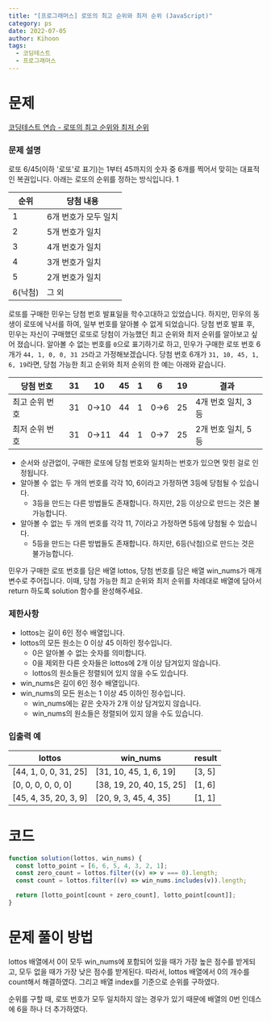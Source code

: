 ```yaml
---
title: "[프로그래머스] 로또의 최고 순위와 최저 순위 (JavaScript)"
category: ps
date: 2022-07-05
author: Kihoon
tags:
  - 코딩테스트
  - 프로그래머스
---
```


# 문제

[코딩테스트 연습 - 로또의 최고 순위와 최저 순위](https://school.programmers.co.kr/learn/courses/30/lessons/77484)

### 문제 설명

로또 6/45(이하 '로또'로 표기)는 1부터 45까지의 숫자 중 6개를 찍어서 맞히는 대표적인 복권입니다. 아래는 로또의 순위를 정하는 방식입니다. 1

| 순위    | 당첨 내용            |
| ------- | -------------------- |
| 1       | 6개 번호가 모두 일치 |
| 2       | 5개 번호가 일치      |
| 3       | 4개 번호가 일치      |
| 4       | 3개 번호가 일치      |
| 5       | 2개 번호가 일치      |
| 6(낙첨) | 그 외                |

로또를 구매한 민우는 당첨 번호 발표일을 학수고대하고 있었습니다. 하지만, 민우의 동생이 로또에 낙서를 하여, 일부 번호를 알아볼 수 없게 되었습니다. 당첨 번호 발표 후, 민우는 자신이 구매했던 로또로 당첨이 가능했던 최고 순위와 최저 순위를 알아보고 싶어 졌습니다.
알아볼 수 없는 번호를 `0`으로 표기하기로 하고, 민우가 구매한 로또 번호 6개가 `44, 1, 0, 0, 31 25`라고 가정해보겠습니다. 당첨 번호 6개가 `31, 10, 45, 1, 6, 19`라면, 당첨 가능한 최고 순위와 최저 순위의 한 예는 아래와 같습니다.

| 당첨 번호      | 31  | 10   | 45  | 1   | 6   | 19  | 결과               |
| -------------- | --- | ---- | --- | --- | --- | --- | ------------------ |
| 최고 순위 번호 | 31  | 0→10 | 44  | 1   | 0→6 | 25  | 4개 번호 일치, 3등 |
| 최저 순위 번호 | 31  | 0→11 | 44  | 1   | 0→7 | 25  | 2개 번호 일치, 5등 |

- 순서와 상관없이, 구매한 로또에 당첨 번호와 일치하는 번호가 있으면 맞힌 걸로 인정됩니다.
- 알아볼 수 없는 두 개의 번호를 각각 10, 6이라고 가정하면 3등에 당첨될 수 있습니다.
  - 3등을 만드는 다른 방법들도 존재합니다. 하지만, 2등 이상으로 만드는 것은 불가능합니다.
- 알아볼 수 없는 두 개의 번호를 각각 11, 7이라고 가정하면 5등에 당첨될 수 있습니다.
  - 5등을 만드는 다른 방법들도 존재합니다. 하지만, 6등(낙첨)으로 만드는 것은 불가능합니다.

민우가 구매한 로또 번호를 담은 배열 lottos, 당첨 번호를 담은 배열 win_nums가 매개변수로 주어집니다. 이때, 당첨 가능한 최고 순위와 최저 순위를 차례대로 배열에 담아서 return 하도록 solution 함수를 완성해주세요.

### 제한사항

- lottos는 길이 6인 정수 배열입니다.
- lottos의 모든 원소는 0 이상 45 이하인 정수입니다.
  - 0은 알아볼 수 없는 숫자를 의미합니다.
  - 0을 제외한 다른 숫자들은 lottos에 2개 이상 담겨있지 않습니다.
  - lottos의 원소들은 정렬되어 있지 않을 수도 있습니다.
- win_nums은 길이 6인 정수 배열입니다.
- win_nums의 모든 원소는 1 이상 45 이하인 정수입니다.
  - win_nums에는 같은 숫자가 2개 이상 담겨있지 않습니다.
  - win_nums의 원소들은 정렬되어 있지 않을 수도 있습니다.

### 입출력 예

| lottos                | win_nums                 | result |
| --------------------- | ------------------------ | ------ |
| [44, 1, 0, 0, 31, 25] | [31, 10, 45, 1, 6, 19]   | [3, 5] |
| [0, 0, 0, 0, 0, 0]    | [38, 19, 20, 40, 15, 25] | [1, 6] |
| [45, 4, 35, 20, 3, 9] | [20, 9, 3, 45, 4, 35]    | [1, 1] |

# 코드

```jsx
function solution(lottos, win_nums) {
  const lotto_point = [6, 6, 5, 4, 3, 2, 1];
  const zero_count = lottos.filter((v) => v === 0).length;
  const count = lottos.filter((v) => win_nums.includes(v)).length;

  return [lotto_point[count + zero_count], lotto_point[count]];
}
```

# 문제 풀이 방법

lottos 배열에서 0이 모두 win_nums에 포함되어 있을 때가 가장 높은 점수를 받게되고, 모두 없을 때가 가장 낮은 점수를 받게된다. 따라서, lottos 배열에서 0의 개수를 count해서 해결하였다. 그리고 배열 index를 기준으로 순위를 구하였다.

순위를 구할 때, 로또 번호가 모두 일치하지 않는 경우가 있기 때문에 배열의 0번 인데스에 6을 하나 더 추가하였다.
